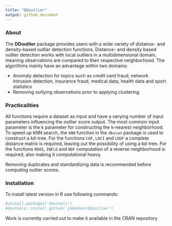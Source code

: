---
title: "DDoutlier"
output: github_document
---

### About

The __DDoutlier__ package provides users with a wide variety of distance- and density-based outlier detection functions. Distance- and density based outlier detection works with local outliers in a multidimensional domain, meaning observations are compared to their respective neighborhood. The algorithms mainly have an advantage within two domains:

* Anomaly detection for topics such as credit card fraud, network intrusion detection, insurance fraud, medical data, health data and sport statistics
* Removing outlying observations prior to applying clustering

### Practicalities

All functions require a dataset as input and have a varying number of input parameters influencing the outlier score output. The most common input parameter is the k parameter for constructing the k-nearest neighborhood. To speed up kNN search, the `kNN` function in the `dbscan` package is used to construct a kd-tree. For the functions `COF`, `LOCI` and `LDOF` a complete distance matrix is required, leaving out the possibility of using a kd-tree. For the functions `RDOS`, `INFLO` and `NOF` computation of a reverse neighborhood is required, also making it computational heavy. 

Removing duplicates and standardizing data is recommended before computing outlier scores.


### Installation

To install latest version in R use following commands:

```{r}
#install.packages('devtools')
#devtools::install_github('jhmadsen/DDoutlier')
```

Work is currently carried out to make it available in the CRAN repository
